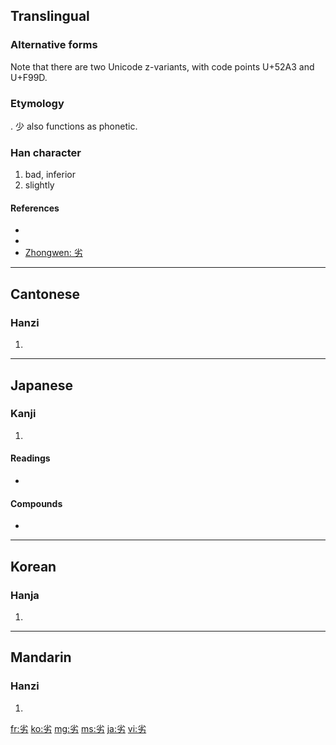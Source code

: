 ==Translingual==
===Alternative forms===
Note that there are two Unicode z-variants, with code points U+52A3 and U+F99D.

===Etymology===
{{Han compound|少|t1=little, less|力|t2=strength|ls=ic}}. 少 also functions as phonetic.

===Han character===
{{Han char|rn=19|rad=力|as=04|sn=6|four=9042<sub>7</sub>|canj=火竹大尸 (FHKS)}}

# bad, inferior
# slightly

====References====
* {{Han ref|kx=0146.170|dkj=02302|dj=0330.060|hdz=10367.050|uh=52A3|ud=21155|bh=A648|bd=42568}}
* {{Han ref|uh=F99D}}
* [http://www.zhongwen.com/d/166/x72.htm Zhongwen: 劣]

----

==Cantonese==

===Hanzi===
{{yue-hanzi|jyut=|y=lyut3}}

# {{defn|Cantonese|sort=力04}}

----

==Japanese==

===Kanji===
{{ja-kanji|grade=c|rs=力04}}

# {{defn|Japanese|sort=力04}}

====Readings====
* {{ja-readings|on=[[れつ]] (retsu)|kun=[[おとる]] (otoru)}}

====Compounds====
* {{term|劣等||inferior|tr=[[れっとう]], [[rettō]]|lang=ja}}

----

==Korean==

===Hanja===
{{ko-hanja|hangeul=렬|rv=ryeol|mr=ryŏl}}

# {{defn|Korean|sort=力04}}

----

==Mandarin==

===Hanzi===
{{cmn-hanzi|pin=[[liè]] ([[lie4]])|wg=lieh<sup>4</sup>}}

# {{defn|Mandarin|sort=力04}}

[[fr:劣]]
[[ko:劣]]
[[mg:劣]]
[[ms:劣]]
[[ja:劣]]
[[vi:劣]]
